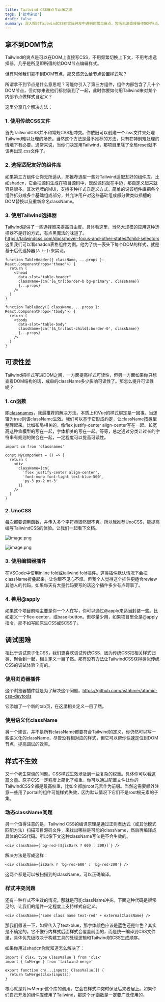 ```yaml
---
title: Tailwind CSS痛点与止痛之法
tags: ['技术杂谈']
draft: false
summary: 深入探讨TailwindCSS在实际开发中遇到的常见痛点，包括无法直接操作DOM节点、可读性差、调试困难以及样式不生效等问题，并提供相应的解决方案和最佳实践。
---
```


## 拿不到DOM节点

Tailwind的爽点是可以在DOM上直接写CSS，不用频繁切换上下文，不用考虑选择器，几乎是所见即所得的给DOM节点编辑样式。

但有时候我们拿不到DOM节点，那又该怎么给节点设置样式呢？

所谓拿不到节点是什么意思呢？可能你引入了第三方组件，组件内部包含了几十个DOM节点，但对你来说他们都封装到了一起，此时你要如何用Tailwind来对某个内部节点做样式自定义？

这里分享几个解决方法：

### 1. 使用传统CSS文件

首先TailwindCSS并不和常规CSS相冲突。你依旧可以创建一个.css文件来处理Tailwind难以处理的场景。当然这个方法是最不推荐的方法，只有在特别难处理的情境下有必要。通常来说，当你们决定用Tailwind，那项目里除了全局reset就不该再出现.css文件了。

### 2. 选择适配友好的组件库

如果第三方组件让你无所适从，那推荐选型一些对Tailwind适配友好的组件库。比如shadcn，它会把源码生成在项目源码中，既然源码就在手边，那自定义起来就容易很多。其次老牌的MUI，支持多种样式自定义方式。简单的说该组件库把各个组件拆分成多个基础组成部分，并允许用户对这些基础组成部分做类似插槽的DOM替换以及重新命名className。

### 3. 使用Tailwind选择器

Tailwind提供了一些选择器来提高自由度。具体看这里，当然大规模的应用这种选择器不是好的方式，有点黑魔法的味道了。https://tailwindcss.com/docs/hover-focus-and-other-states#child-selectors 这里我们可以看shadcn表格组件为例。他为了统一表头下每个DOM的样式，就是基于后代选择器`[&_tr]:`来实现。

```tsx
function TableHeader({ className, ...props }: React.ComponentProps<'thead'>) {
  return (
    <thead
      data-slot="table-header"
      className={cn('[&_tr]:border-b bg-primary', className)}
      {...props}
    />
  )
}

function TableBody({ className, ...props }: React.ComponentProps<'tbody'>) {
  return (
    <tbody
      data-slot="table-body"
      className={cn('[&_tr:last-child]:border-0', className)}
      {...props}
    />
  )
}
```

## 可读性差

Tailwind把样式写进DOM之间，一方面提高样式可读性，但另一方面如果你只想查看DOM结构的话，成串的className多少影响可读性了。那怎么提升可读性呢？

### 1. cn函数

即[classnames](https://www.npmjs.com/package/classnames)，我最推荐的解决方法。本质上和Vue的样式绑定是一回事。当逻辑为true则该className生效。我们可以基于它形成约定，让className按类型整理起来。比如布局相关的，像flex justify-center align-center写在一起。长宽高这种盒模型的写在一起，字体相关的写在一起。等等，总之通过分类让过长的字符串有规则的聚合在一起，一定程度可以提高可读性。

```tsx
import cn from 'classnames'

const MyComponent = () => {
  return (
    <div
      className={cn(
        'flex justify-center align-center',
        'font-mono font-light text-blue-500',
        'py-3 px-2 mt-3'
      )}
    />
  )
}
```

### 2. UnoCSS

每次都要调用函数，并传入多个字符串固然很不爽。所以我推荐UnoCSS，能提高编写TailwindCSS的体验。让我们一起看下文档。

![image.png](https://phzdoc.oss-cn-beijing.aliyuncs.com/uPic/uno1.png)

![image.png](https://phzdoc.oss-cn-beijing.aliyuncs.com/uPic/uno2.png)

### 3. 使用编辑器插件

在VSCode中使用inline fold或tailwind fold插件。这类插件默认情况下会把className折叠起来，让你眼不见心不烦。但我个人觉得这个插件更适合review其他人的代码，如果每天有大量代码要写的话这个插件多少有点碍事了。

### 4. 善用@apply

如果这个项目前端主要是你一个人在写，你可以通过@apply来适当封装一些。比如定义一个flex-center，或base-button。但尽量少用，如果项目里全是@apply指令，那不如写回原生CSS或SCSS了。

## 调试困难

相比于调试原子化CSS，我们更喜欢调试传统CSS，因为传统CSS把相关样式归类、聚合到一起，相关定义一目了然。那有没有方法让TailwindCSS获得类似传统CSS的调试体验？有的。

### 使用浏览器插件

这个浏览器插件就是为了解决这个问题。https://github.com/astahmer/atomic-css-devtools

它添加了一个新的tab页，在这里相关定义一目了然。

### 使用语义化className

另一个建议，并不是所有className都要符合Tailwind的定义，你仍然可以写一些语义化的className，尽管没有相对应的样式，但它可以帮你快速定位到DOM节点，提高调试的效率。

## 样式不生效

又一个老生常谈的问题。CSS样式生效涉及到一些复杂的权重。具体你可以看[这篇文章](https://developer.mozilla.org/zh-CN/docs/Web/CSS/CSS_cascade/Specificity)。原子CSS一定程度上简化了权重。你可以通过配置文件让你的TailwindCSS全都是最高权重，比如全都加root元素作为前缀。当然这需要额外注意一些用了portal的组件可能样式失效，因为默认情况下它们不是root根元素的子集。

### 动态className问题

另一个值得注意的是，Tailwind CSS的编译原理是通过正则表达式（或其他模式匹配方法）扫描项目源码文件，来找出哪些是可能的className，然后再编译成具体的CSS代码。所以像下文这种className写法是不会生效的。

```tsx
<div className={`bg-red-[${isDark ? 600 : 200}]`} />
```

解决方法是写成这样：

```tsx
<div className={isDark ? 'bg-red-600' : 'bg-red-200'} />
```

这两个都是可以被扫描到的className，可以正确编译。

### 样式冲突问题

还有一种样式不生效的情况，那就是可能className冲突。下面这种代码是很常见的，让我们的组件一定程度上支持样式自定义。

```tsx
<div className={'some class name text-red' + externalClassName} />
```

那我们假设一下，如果传入了text-blue，那字体颜色应该是蓝色还是红色？其实是不确定的。它不像行内样式后面样式会覆盖前面的，而是统一编译到CSS文件里，具体优先级取决于构建工具的处理逻辑和Tailwind的CSS生成顺序。

如果你用过shadcn你就知道怎么解决了：

```tsx
import { clsx, type ClassValue } from 'clsx'
import { twMerge } from 'tailwind-merge'

export function cn(...inputs: ClassValue[]) {
  return twMerge(clsx(inputs))
}
```

核心就是对twMerge这个库的调用。它会在样式冲突时保证后来者居上。如果你们自己开发的组件库使用了Tailwind，那这个cn函数是一定要广泛使用的。
